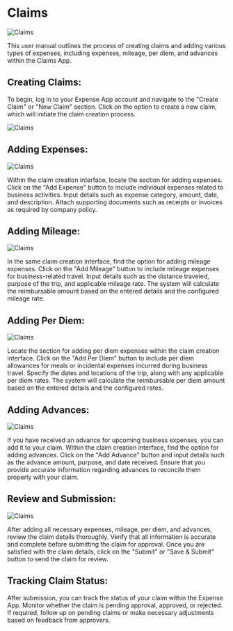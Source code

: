 # Claims

![Claims](../image/claim.png)


This user manual outlines the process of creating claims and adding various types of expenses, including expenses, mileage, per diem, and advances within the Claims App.

## Creating Claims:

To begin, log in to your Expense App account and navigate to the "Create Claim" or "New Claim" section.
Click on the option to create a new claim, which will initiate the claim creation process.

![Claims](../image/addclaim.png)

## Adding Expenses:

![Claims](../image/addexpence.png)


Within the claim creation interface, locate the section for adding expenses.
Click on the "Add Expense" button to include individual expenses related to business activities.
Input details such as expense category, amount, date, and description.
Attach supporting documents such as receipts or invoices as required by company policy.

## Adding Mileage:

![Claims](../image/addmileage.png)


In the same claim creation interface, find the option for adding mileage expenses.
Click on the "Add Mileage" button to include mileage expenses for business-related travel.
Input details such as the distance traveled, purpose of the trip, and applicable mileage rate.
The system will calculate the reimbursable amount based on the entered details and the configured mileage rate.

## Adding Per Diem:

![Claims](../image/addperdiem.png)


Locate the section for adding per diem expenses within the claim creation interface.
Click on the "Add Per Diem" button to include per diem allowances for meals or incidental expenses incurred during business travel.
Specify the dates and locations of the trip, along with any applicable per diem rates.
The system will calculate the reimbursable per diem amount based on the entered details and the configured rates.

## Adding Advances:

![Claims](../image/addclaimadvance.png)


If you have received an advance for upcoming business expenses, you can add it to your claim.
Within the claim creation interface, find the option for adding advances.
Click on the "Add Advance" button and input details such as the advance amount, purpose, and date received.
Ensure that you provide accurate information regarding advances to reconcile them properly with your claim.

## Review and Submission:

![Claims](../image/claimsubmit.png)


After adding all necessary expenses, mileage, per diem, and advances, review the claim details thoroughly.
Verify that all information is accurate and complete before submitting the claim for approval.
Once you are satisfied with the claim details, click on the "Submit" or "Save & Submit" button to send the claim for review.

## Tracking Claim Status:

After submission, you can track the status of your claim within the Expense App.
Monitor whether the claim is pending approval, approved, or rejected.
If required, follow up on pending claims or make necessary adjustments based on feedback from approvers.
